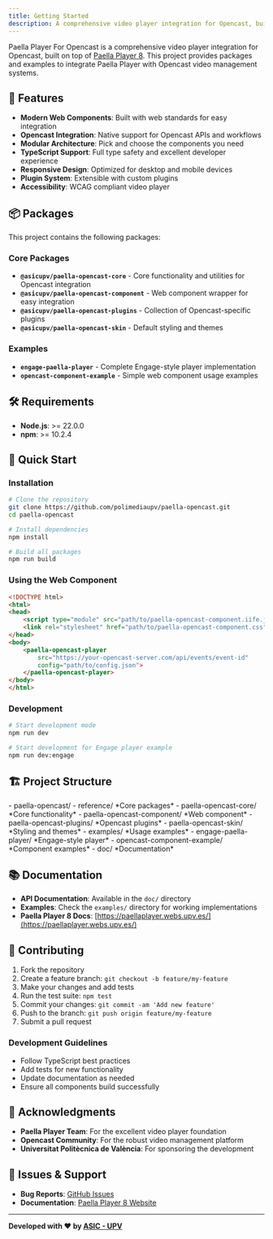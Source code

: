 ```yaml
---
title: Getting Started
description: A comprehensive video player integration for Opencast, built on top of Paella Player 8
---
```




Paella Player For Opencast is a comprehensive video player integration for Opencast, built on top of [Paella Player 8](https://paellaplayer.webs.upv.es). This project provides packages and examples to integrate Paella Player with Opencast video management systems.

## 🚀 Features

- **Modern Web Components**: Built with web standards for easy integration
- **Opencast Integration**: Native support for Opencast APIs and workflows
- **Modular Architecture**: Pick and choose the components you need
- **TypeScript Support**: Full type safety and excellent developer experience
- **Responsive Design**: Optimized for desktop and mobile devices
- **Plugin System**: Extensible with custom plugins
- **Accessibility**: WCAG compliant video player

## 📦 Packages

This project contains the following packages:

### Core Packages

- **`@asicupv/paella-opencast-core`** - Core functionality and utilities for Opencast integration
- **`@asicupv/paella-opencast-component`** - Web component wrapper for easy integration
- **`@asicupv/paella-opencast-plugins`** - Collection of Opencast-specific plugins
- **`@asicupv/paella-opencast-skin`** - Default styling and themes

### Examples

- **`engage-paella-player`** - Complete Engage-style player implementation
- **`opencast-component-example`** - Simple web component usage examples

## 🛠️ Requirements

- **Node.js**: >= 22.0.0
- **npm**: >= 10.2.4

## 📖 Quick Start

### Installation

```bash
# Clone the repository
git clone https://github.com/polimediaupv/paella-opencast.git
cd paella-opencast

# Install dependencies
npm install

# Build all packages
npm run build
```

### Using the Web Component

```html
<!DOCTYPE html>
<html>
<head>
    <script type="module" src="path/to/paella-opencast-component.iife.js"></script>
    <link rel="stylesheet" href="path/to/paella-opencast-component.css">
</head>
<body>
    <paella-opencast-player 
        src="https://your-opencast-server.com/api/events/event-id"
        config="path/to/config.json">
    </paella-opencast-player>
</body>
</html>
```

### Development

```bash
# Start development mode
npm run dev

# Start development for Engage player example
npm run dev:engage

```

## 🏗️ Project Structure

<FileTree>
- paella-opencast/
  - reference/                        *Core packages*
    - paella-opencast-core/           *Core functionality*
    - paella-opencast-component/      *Web component*
    - paella-opencast-plugins/        *Opencast plugins*
    - paella-opencast-skin/           *Styling and themes*
  - examples/                         *Usage examples*
    - engage-paella-player/           *Engage-style player*
    - opencast-component-example/     *Component examples*
  - doc/                              *Documentation*
</FileTree>


## 📚 Documentation

- **API Documentation**: Available in the `doc/` directory
- **Examples**: Check the `examples/` directory for working implementations
- **Paella Player 8 Docs**: [https://paellaplayer.webs.upv.es/](https://paellaplayer.webs.upv.es/)

## 🤝 Contributing

1. Fork the repository
2. Create a feature branch: `git checkout -b feature/my-feature`
3. Make your changes and add tests
4. Run the test suite: `npm test`
5. Commit your changes: `git commit -am 'Add new feature'`
6. Push to the branch: `git push origin feature/my-feature`
7. Submit a pull request

### Development Guidelines

- Follow TypeScript best practices
- Add tests for new functionality
- Update documentation as needed
- Ensure all components build successfully

## 🙏 Acknowledgments

- **Paella Player Team**: For the excellent video player foundation
- **Opencast Community**: For the robust video management platform
- **Universitat Politècnica de València**: For sponsoring the development

## 🐛 Issues & Support

- **Bug Reports**: [GitHub Issues](https://github.com/polimediaupv/paella-opencast/issues)
- **Documentation**: [Paella Player 8 Website](https://paellaplayer.webs.upv.es/)

---

**Developed with ❤️ by [ASIC - UPV](https://www.upv.es/entidades/asic/)**
